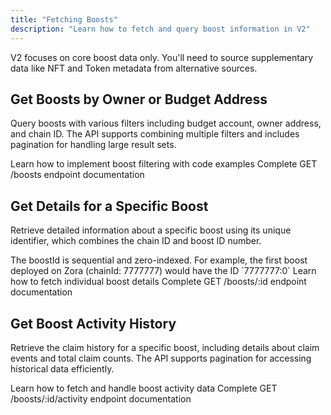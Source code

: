 ```yaml
---
title: "Fetching Boosts"
description: "Learn how to fetch and query boost information in V2"
---
```


<Note>
  V2 focuses on core boost data only. You'll need to source supplementary data like NFT and Token metadata from alternative sources.
</Note>

## Get Boosts by Owner or Budget Address

Query boosts with various filters including budget account, owner address, and chain ID. The API supports combining multiple filters and includes pagination for handling large result sets.

<CardGroup cols={2}>
  <Card 
    title="Implementation Guide" 
    icon="book"
    href="/v2/boost-api/fetch-boosts"
  >
    Learn how to implement boost filtering with code examples
  </Card>
  <Card 
    title="API Reference" 
    icon="code"
    href="/v2/api-reference/boosts/get-boosts"
  >
    Complete GET /boosts endpoint documentation
  </Card>
</CardGroup>

## Get Details for a Specific Boost

Retrieve detailed information about a specific boost using its unique identifier, which combines the chain ID and boost ID number.

<Note>
  The boostId is sequential and zero-indexed. For example, the first boost deployed on Zora (chainId: 7777777) would have the ID `7777777:0`
</Note>

<CardGroup cols={2}>
  <Card 
    title="Implementation Guide" 
    icon="book"
    href="/v2/boost-api/boost-details"
  >
    Learn how to fetch individual boost details
  </Card>
  <Card 
    title="API Reference" 
    icon="code"
    href="/v2/api-reference/boosts/get-boost-details"
  >
    Complete GET /boosts/:id endpoint documentation
  </Card>
</CardGroup>

## Get Boost Activity History

Retrieve the claim history for a specific boost, including details about claim events and total claim counts. The API supports pagination for accessing historical data efficiently.

<CardGroup cols={2}>
  <Card 
    title="Implementation Guide" 
    icon="book"
    href="/v2/boost-api/boost-activity"
  >
    Learn how to fetch and handle boost activity data
  </Card>
  <Card 
    title="API Reference" 
    icon="code"
    href="/v2/api-reference/boosts/get-boost-activity"
  >
    Complete GET /boosts/:id/activity endpoint documentation
  </Card>
</CardGroup>
